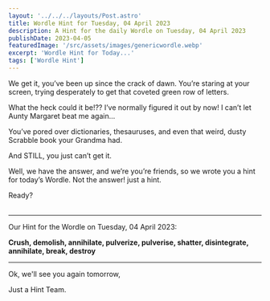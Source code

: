 ```yaml
---
layout: '../../../layouts/Post.astro'
title: Wordle Hint for Tuesday, 04 April 2023
description: A Hint for the daily Wordle on Tuesday, 04 April 2023
publishDate: 2023-04-05
featuredImage: '/src/assets/images/genericwordle.webp'
excerpt: 'Wordle Hint for Today...'
tags: ['Wordle Hint']
---
```


We get it, you’ve been up since the crack of dawn. You’re staring at your screen, trying desperately to get that coveted green row of letters. 

What the heck could it be!??
I’ve normally figured it out by now!
I can’t let Aunty Margaret beat me again… 

You’ve pored over dictionaries, thesauruses, and even that weird, dusty Scrabble book your Grandma had.

And STILL, you just can’t get it. 

Well, we have the answer, and we’re you’re friends, so we wrote you a hint for today’s Wordle.
Not the answer! just a hint. 

Ready?<br /><br />

----

Our Hint for the Wordle on Tuesday, 04 April 2023:

**Crush, demolish, annihilate, pulverize, pulverise, shatter, disintegrate, annihilate, break, destroy**

----

Ok, we'll see you again tomorrow, 

Just a Hint Team.
